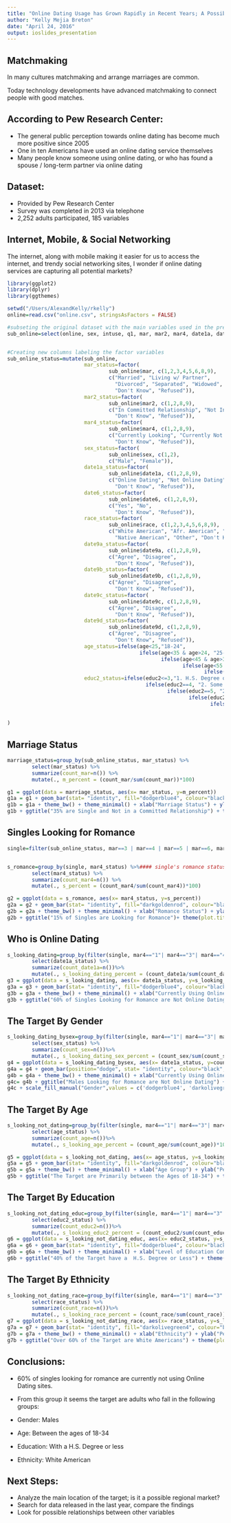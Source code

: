 ```yaml
---
title: "Online Dating Usage has Grown Rapidly in Recent Years; A Possible Missing Market to Target"
author: "Kelly Mejia Breton"
date: "April 24, 2016"
output: ioslides_presentation
---
```


## Matchmaking

In many cultures matchmaking and arrange marriages are common.  

Today technology developments have advanced matchmaking to connect people with good matches.


## According to Pew Research Center:

- The general public perception towards online dating has become much more positive since 2005 
- One in ten Americans have used an online dating service themselves
- Many people know someone using online dating, or who has found a spouse / long-term partner via online dating


## Dataset:
- Provided by Pew Research Center 
- Survey was completed in 2013 via telephone
- 2,252 adults participated, 185 variables


## Internet, Mobile, & Social Networking

The internet, along with mobile making it easier for us to access the internet, and trendy social networking sites, I wonder if online dating services are capturing all potential markets?




```r
library(ggplot2)
library(dplyr)
library(ggthemes)

setwd("/Users/AlexandKelly/rkelly")
online=read.csv("online.csv", stringsAsFactors = FALSE)

#subseting the original dataset with the main variables used in the presentation
sub_online=select(online, sex, intuse, q1, mar, mar2, mar4, date1a, date2a, date6, age, race, date9a, date9b, date9c, date9d, educ2)


#Creating new columns labeling the factor variables 
sub_online_status=mutate(sub_online,
                         mar_status=factor(
                                 sub_online$mar, c(1,2,3,4,5,6,8,9),
                                 c("Married", "Living w/ Partner", 
                                   "Divorced", "Separated", "Widowed", "Never Married", 
                                   "Don't Know", "Refused")),
                         mar2_status=factor(
                                 sub_online$mar2, c(1,2,8,9),
                                 c("In Committed Relationship", "Not In Committed Relationship", 
                                   "Don't Know", "Refused")),
                         mar4_status=factor(
                                 sub_online$mar4, c(1,2,8,9),
                                 c("Currently Looking", "Currently Not Looking", 
                                   "Don't Know", "Refused")),
                         sex_status=factor(
                                 sub_online$sex, c(1,2),
                                 c("Male", "Female")),
                         date1a_status=factor(
                                 sub_online$date1a, c(1,2,8,9),
                                 c("Online Dating", "Not Online Dating", 
                                   "Don't Know", "Refused")),
                         date6_status=factor(
                                 sub_online$date6, c(1,2,8,9),
                                 c("Yes", "No", 
                                   "Don't Know", "Refused")),
                         race_status=factor(
                                 sub_online$race, c(1,2,3,4,5,6,8,9),
                                 c("White American", "Afr. American", "Asian", "Mixed race", 
                                   "Native American", "Other", "Don't Know", "Refused")),
                         date9a_status=factor(
                                 sub_online$date9a, c(1,2,8,9),
                                 c("Agree", "Disagree", 
                                   "Don't Know", "Refused")),
                         date9b_status=factor(
                                 sub_online$date9b, c(1,2,8,9),
                                 c("Agree", "Disagree", 
                                   "Don't Know", "Refused")),
                         date9c_status=factor(
                                 sub_online$date9c, c(1,2,8,9),
                                 c("Agree", "Disagree", 
                                   "Don't Know", "Refused")),
                         date9d_status=factor(
                                 sub_online$date9d, c(1,2,8,9),
                                 c("Agree", "Disagree", 
                                   "Don't Know", "Refused")),
                         age_status=ifelse(age<25,"18-24",
                                           ifelse(age<35 & age>24, "25-34",
                                                  ifelse(age<45 & age>34, "35-44",
                                                         ifelse(age<55 & age>44, "45-54",
                                                                ifelse(age<65 & age>54,"55-64","65+"))))),
                         educ2_status=ifelse(educ2<=3,"1. H.S. Degree or Less",
                                             ifelse(educ2==4, "2. Some College",
                                                    ifelse(educ2==5, "2. Some College",
                                                           ifelse(educ2==6, "3. 4YR-College",
                                                                  ifelse(educ2==7, "4. Some Postgraduate Schooling",
                                                                         ifelse(educ2==8,"5. Postgraduate Degree",
                                                                                ifelse(educ2==98,"6. Don't Know", "7. Refused")))))))
)


```


## Marriage Status

```r
marriage_status=group_by(sub_online_status, mar_status) %>%
        select(mar_status) %>%
        summarize(count_mar=n()) %>%
        mutate(., m_percent = (count_mar/sum(count_mar))*100)

g1 = ggplot(data = marriage_status, aes(x= mar_status, y=m_percent))
g1a = g1 + geom_bar(stat= "identity", fill="dodgerblue4", colour="black") 
g1b = g1a + theme_bw() + theme_minimal() + xlab("Marriage Status") + ylab("Percent of Dataset") + coord_cartesian(ylim=c(0,50))
g1b + ggtitle("35% are Single and Not in a Committed Relationship") + theme(plot.title = element_text(lineheight=.8, face="bold"))+theme(text = element_text(size=12),axis.text.x = element_text(angle = 45, hjust = 1))

```




## Singles Looking for Romance

```r
single=filter(sub_online_status, mar==3 | mar==4 | mar==5 | mar==6, mar2!=1)


s_romance=group_by(single, mar4_status) %>%#### single's romance status
        select(mar4_status) %>%
        summarize(count_mar4=n()) %>%
        mutate(., s_percent = (count_mar4/sum(count_mar4))*100)

g2 = ggplot(data = s_romance, aes(x= mar4_status, y=s_percent))
g2a = g2 + geom_bar(stat= "identity", fill="darkgoldenrod", colour="black") 
g2b = g2a + theme_bw() + theme_minimal() + xlab("Romance Status") + ylab("Percent of Singles") + coord_cartesian(ylim=c(0,100))
g2b + ggtitle("15% of Singles are Looking for Romance")+ theme(plot.title = element_text(lineheight=.8, face="bold"))+theme(text = element_text(size=12),axis.text.x = element_text(angle = 45, hjust = 1))

```


## Who is Online Dating

```r
s_looking_dating=group_by(filter(single, mar4=="1"| mar4=="3"| mar4=="4", date1a==1|date1a==2|date1a==8|date1a==9), date1a_status) %>%#### are you currently using online dating? (all who have used online dating)
        select(date1a_status) %>%
        summarize(count_date1a=n())%>%
        mutate(., s_looking_dating_percent = (count_date1a/sum(count_date1a))*100)
g3 = ggplot(data = s_looking_dating, aes(x= date1a_status, y=s_looking_dating_percent)) #bar graph on romance status
g3a = g3 + geom_bar(stat= "identity", fill="dodgerblue4", colour="black", width = 0.5)
g3b = g3a + theme_bw() + theme_minimal() + xlab("Currently Using Online Dating Service") + ylab("Percent of Singles Looking for Romance") + coord_cartesian(ylim=c(0,100))
g3b + ggtitle("60% of Singles Looking for Romance are Not Online Dating") + theme(plot.title = element_text(lineheight=.8, face="bold"))+theme(text = element_text(size=12))

```



## The Target By Gender

```r
s_looking_dating_bysex=group_by(filter(single, mar4=="1"| mar4=="3"| mar4=="4", date1a==1|date1a==2|date1a==8|date1a==9), sex_status, date1a_status) %>%#### are you currently using online dating? (all who have used online dating)
        select(sex_status) %>%
        summarize(count_sex=n())%>%
        mutate(., s_looking_dating_sex_percent = (count_sex/sum(count_sex))*100)
g4 = ggplot(data = s_looking_dating_bysex, aes(x= date1a_status, y=count_sex, fill=sex_status)) #bar graph on romance status
g4a = g4 + geom_bar(position="dodge", stat= "identity", colour="black", width = 0.5) 
g4b = g4a + theme_bw() + theme_minimal() + xlab("Currently Using Online Dating Service") + ylab("Number of Singles Looking for Romance") + coord_cartesian(ylim=c(0,60))
g4c= g4b + ggtitle("Males Looking for Romance are Not Online Dating") + theme(plot.title = element_text(lineheight=.8, face="bold"))+theme(text = element_text(size=12))
g4c + scale_fill_manual("Gender",values = c('dodgerblue4', 'darkolivegreen4'))

```



## The Target By Age

```r

s_looking_not_dating=group_by(filter(single, mar4=="1"| mar4=="3"| mar4=="4", date1a==2), age_status) %>%#### are you currently using online dating? (all who have used online dating)
        select(age_status) %>%
        summarize(count_age=n())%>%
        mutate(., s_looking_age_percent = (count_age/sum(count_age))*100)

g5 = ggplot(data = s_looking_not_dating, aes(x= age_status, y=s_looking_age_percent)) 
g5a = g5 + geom_bar(stat= "identity", fill="darkgoldenrod", colour="black") 
g5b = g5a + theme_bw() + theme_minimal() + xlab("Age Group") + ylab("Percent of Singles Looking for Romance") + coord_cartesian(ylim=c(0,50))
g5b + ggtitle("The Target are Primarily between the Ages of 18-34") + theme(plot.title = element_text(lineheight=.8, face="bold"))+theme(text = element_text(size=11),axis.text.x = element_text(angle = 45, hjust = 1))

```


## The Target By Education

```r
s_looking_not_dating_educ=group_by(filter(single, mar4=="1"| mar4=="3"| mar4=="4", date1a==2), educ2_status) %>%#### are you currently using online dating? (all who have used online dating)
        select(educ2_status) %>%
        summarize(count_educ2=n())%>%
        mutate(., s_looking_educ2_percent = (count_educ2/sum(count_educ2))*100)
g6 = ggplot(data = s_looking_not_dating_educ, aes(x= educ2_status, y=s_looking_educ2_percent)) 
g6a = g6 + geom_bar(stat= "identity", fill="dodgerblue4", colour="black", width = 0.7) 
g6b = g6a + theme_bw() + theme_minimal() + xlab("Level of Education Completed") + ylab("Percent of Singles Looking for Romance") + coord_cartesian(ylim=c(0,50))
g6b + ggtitle("40% of the Target have a  H.S. Degree or Less") + theme(plot.title = element_text(lineheight=.8, face="bold"))+theme(text = element_text(size=12),axis.text.x = element_text(angle = 45, hjust = 1))

```


## The Target By Ethnicity

```r
s_looking_not_dating_race=group_by(filter(single, mar4=="1"| mar4=="3"| mar4=="4", date1a==2), race_status) %>%#### are you currently using online dating? (all who have used online dating)
        select(race_status) %>%
        summarize(count_race=n())%>%
        mutate(., s_looking_race_percent = (count_race/sum(count_race))*100)
g7 = ggplot(data = s_looking_not_dating_race, aes(x= race_status, y=s_looking_race_percent))
g7a = g7 + geom_bar(stat= "identity", fill="darkolivegreen4", colour="black", width = 0.7) 
g7b = g7a + theme_bw() + theme_minimal() + xlab("Ethnicity") + ylab("Percent of Singles Looking for Romance") + coord_cartesian(ylim=c(0,80))
g7b + ggtitle("Over 60% of the Target are White Americans") + theme(plot.title = element_text(lineheight=.8, face="bold"))+theme(text = element_text(size=12),axis.text.x = element_text(angle = 45, hjust = 1))

```


## Conclusions:

- 60% of singles looking for romance are currently not using Online Dating sites.  
- From this group it seems the target are adults who fall in the following groups:

-   Gender: Males
-   Age: Between the ages of 18-34
-   Education: With a H.S. Degree or less
-   Ethnicity: White American
        
        
## Next Steps:

- Analyze the main location of the target; is it a possible regional market? 
- Search for data released in the last year, compare the findings
- Look for possible relationships between other variables

